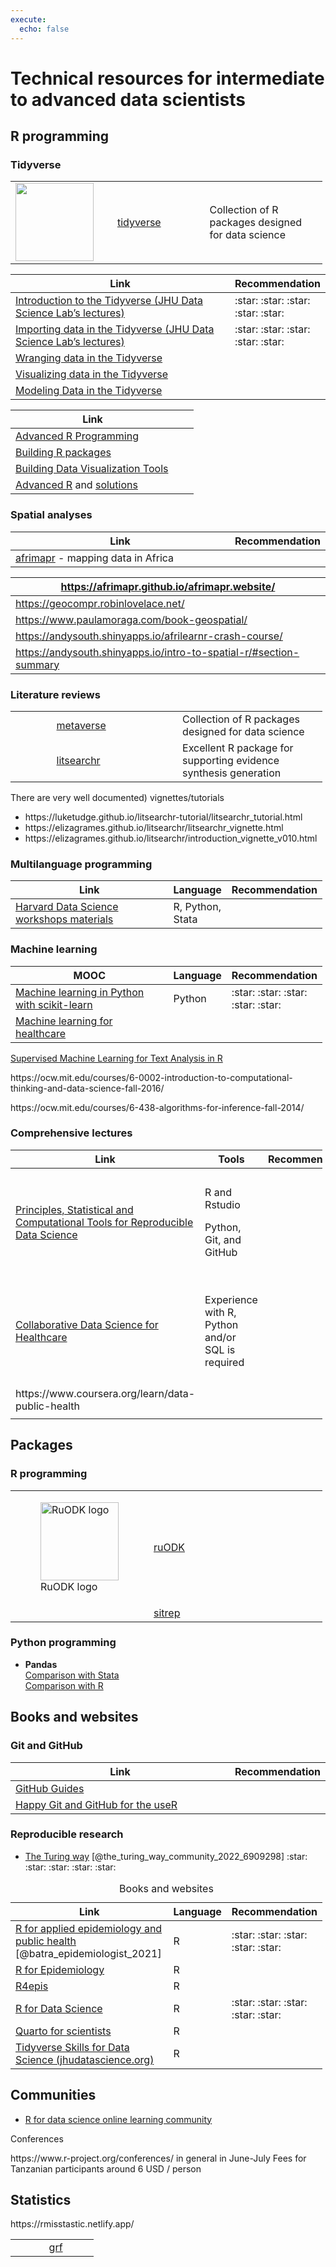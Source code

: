 ```yaml
---
execute: 
  echo: false
---
```


# Technical resources for intermediate to advanced data scientists {#sec-advanced-resources}

## R programming

### Tidyverse

+---------------------------------------------+-----------------------------------------+----------------------------------------------------+
| ![](images/tidyverse-logo.png){width="125"} | [tidyverse](https://www.tidyverse.org/) | Collection of R packages designed for data science |
+---------------------------------------------+-----------------------------------------+----------------------------------------------------+

+------------------------------------------------------------------------------------------------------------------------------+------------------------------------+
| Link                                                                                                                         | Recommendation                     |
+==============================================================================================================================+====================================+
| [Introduction to the Tidyverse (JHU Data Science Lab's lectures)](https://www.coursera.org/learn/tidyverse)                  | :star: :star: :star: :star: :star: |
+------------------------------------------------------------------------------------------------------------------------------+------------------------------------+
| [Importing data in the Tidyverse (JHU Data Science Lab's lectures)](https://www.coursera.org/learn/tidyverse-importing-data) | :star: :star: :star: :star: :star: |
+------------------------------------------------------------------------------------------------------------------------------+------------------------------------+
| [Wranging data in the Tidyverse](https://www.coursera.org/learn/tidyverse-data-wrangling)                                    |                                    |
+------------------------------------------------------------------------------------------------------------------------------+------------------------------------+
| [Visualizing data in the Tidyverse](https://www.coursera.org/learn/tidyverse-visualize-data)                                 |                                    |
+------------------------------------------------------------------------------------------------------------------------------+------------------------------------+
| [Modeling Data in the Tidyverse](https://www.coursera.org/learn/tidyverse-modelling-data)                                    |                                    |
+------------------------------------------------------------------------------------------------------------------------------+------------------------------------+

+------------------------------------------------------------------------------------------------+----------+
| Link                                                                                           |          |
+================================================================================================+==========+
| [Advanced R Programming](https://www.coursera.org/learn/advanced-r)                            |          |
+------------------------------------------------------------------------------------------------+----------+
| [Building R packages](https://www.coursera.org/learn/r-packages)                               |          |
+------------------------------------------------------------------------------------------------+----------+
| [Building Data Visualization Tools](https://www.coursera.org/learn/r-data-visualization)       |          |
+------------------------------------------------------------------------------------------------+----------+
| [Advanced R](https://adv-r.hadley.nz/) and [solutions](https://advanced-r-solutions.rbind.io/) |          |
+------------------------------------------------------------------------------------------------+----------+

### Spatial analyses

+--------------------------------------------------------------------------------------------+----------------+
| Link                                                                                       | Recommendation |
+============================================================================================+================+
| [afrimapr](https://afrimapr.github.io/afrimapr.website/training/) - mapping data in Africa |                |
+--------------------------------------------------------------------------------------------+----------------+

| <https://afrimapr.github.io/afrimapr.website/>                       |
|----------------------------------------------------------------------|
| <https://geocompr.robinlovelace.net/>                                |
| <https://www.paulamoraga.com/book-geospatial/>                       |
| <https://andysouth.shinyapps.io/afrilearnr-crash-course/>            |
| <https://andysouth.shinyapps.io/intro-to-spatial-r/#section-summary> |

### Literature reviews

+------------------+---------------------------------------------------------+------------------------------------------------------------------+
|                  | [metaverse](https://rmetaverse.github.io/)              | Collection of R packages designed for data science               |
+------------------+---------------------------------------------------------+------------------------------------------------------------------+
|                  | [litsearchr](https://elizagrames.github.io/litsearchr/) | Excellent R package for supporting evidence synthesis generation |
+------------------+---------------------------------------------------------+------------------------------------------------------------------+

There are very well documented) vignettes/tutorials

-   https://luketudge.github.io/litsearchr-tutorial/litsearchr_tutorial.html
-   https://elizagrames.github.io/litsearchr/litsearchr_vignette.html
-   https://elizagrames.github.io/litsearchr/introduction_vignette_v010.html

### Multilanguage programming

+-----------------------------------------------------------------------------------+------------------+----------------+
| Link                                                                              | Language         | Recommendation |
+===================================================================================+==================+================+
| [Harvard Data Science workshops materials](https://iqss.github.io/dss-workshops/) | R, Python, Stata |                |
+-----------------------------------------------------------------------------------+------------------+----------------+

### Machine learning

+--------------------------------------------------------------------------------------------------------------------------+-----------+------------------------------------+
| MOOC                                                                                                                     | Language  | Recommendation                     |
+==========================================================================================================================+===========+====================================+
| [Machine learning in Python with scikit-learn](https://www.fun-mooc.fr/en/courses/machine-learning-python-scikit-learn/) | Python    | :star: :star: :star: :star: :star: |
+--------------------------------------------------------------------------------------------------------------------------+-----------+------------------------------------+
| [Machine learning for healthcare](https://ocw.mit.edu/courses/6-s897-machine-learning-for-healthcare-spring-2019/)       |           |                                    |
+--------------------------------------------------------------------------------------------------------------------------+-----------+------------------------------------+


[Supervised Machine Learning for Text Analysis in R](https://smltar.com/)

https://ocw.mit.edu/courses/6-0002-introduction-to-computational-thinking-and-data-science-fall-2016/

https://ocw.mit.edu/courses/6-438-algorithms-for-inference-fall-2014/

### Comprehensive lectures

+----------------------------------------------------------------------------------------------------------------------------------------------------------------+--------------------------------------------------+----------------+-----------------------------+
| Link                                                                                                                                                           | Tools                                            | Recommendation | Pricing                     |
+================================================================================================================================================================+==================================================+================+=============================+
| [Principles, Statistical and Computational Tools for Reproducible Data Science](https://www.edx.org/course/principles-statistical-and-computational-tools-for) | R and Rstudio                                    |                | -   Free (audit track)      |
|                                                                                                                                                                |                                                  |                |                             |
|                                                                                                                                                                | Python, Git, and GitHub                          |                | -   99 USD (verified track) |
+----------------------------------------------------------------------------------------------------------------------------------------------------------------+--------------------------------------------------+----------------+-----------------------------+
| [Collaborative Data Science for Healthcare](https://www.edx.org/course/collaborative-data-science-for-healthcare)                                              | Experience with R, Python and/or SQL is required |                | -   Free (audit track)      |
|                                                                                                                                                                |                                                  |                |                             |
|                                                                                                                                                                |                                                  |                | -   49 USD (verified track) |
+----------------------------------------------------------------------------------------------------------------------------------------------------------------+--------------------------------------------------+----------------+-----------------------------+
| https://www.coursera.org/learn/data-public-health                                                                                                              |                                                  |                |                             |
+----------------------------------------------------------------------------------------------------------------------------------------------------------------+--------------------------------------------------+----------------+-----------------------------+
|                                                                                                                                                                |                                                  |                |                             |
+----------------------------------------------------------------------------------------------------------------------------------------------------------------+--------------------------------------------------+----------------+-----------------------------+

## Packages

### R programming

+---------------------------------------------+-----------------------------------------------------+--------------+
| ![RuODK logo](images/logo.png){width="125"} | [ruODK](https://docs.ropensci.org/ruODK/index.html) |              |
+---------------------------------------------+-----------------------------------------------------+--------------+
|                                             | [sitrep](https://github.com/R4EPI/sitrep)           |              |
+---------------------------------------------+-----------------------------------------------------+--------------+

### Python programming

-   **Pandas**\
    [Comparison with Stata](https://pandas.pydata.org/docs/getting_started/comparison/comparison_with_stata.html)\
    [Comparison with R](https://pandas.pydata.org/docs/getting_started/comparison/comparison_with_r.html)

## Books and websites

### Git and GitHub

+--------------------------------------------------------------------+----------------+
| Link                                                               | Recommendation |
+====================================================================+================+
| [GitHub Guides](https://guides.github.com/activities/hello-world/) |                |
+--------------------------------------------------------------------+----------------+
| [Happy Git and GitHub for the useR](http://happygitwithr.com/)     |                |
+--------------------------------------------------------------------+----------------+

### Reproducible research

-   [The Turing way](https://the-turing-way.netlify.app/welcome.html) [@the_turing_way_community_2022_6909298] :star: :star: :star: :star: :star:

+-----------------------------------------------------------------------------------------------------------+------------+------------------------------------+
| Link                                                                                                      | Language   | Recommendation                     |
+===========================================================================================================+============+====================================+
| [R for applied epidemiology and public health](https://epirhandbook.com/en/) [@batra_epidemiologist_2021] | R          | :star: :star: :star: :star: :star: |
+-----------------------------------------------------------------------------------------------------------+------------+------------------------------------+
| [R for Epidemiology](https://www.r4epi.com/)                                                              | R          |                                    |
+-----------------------------------------------------------------------------------------------------------+------------+------------------------------------+
| [R4epis](https://r4epis.netlify.app/)                                                                     | R          |                                    |
+-----------------------------------------------------------------------------------------------------------+------------+------------------------------------+
| [R for Data Science](https://r4ds.had.co.nz/)                                                             | R          | :star: :star: :star: :star: :star: |
+-----------------------------------------------------------------------------------------------------------+------------+------------------------------------+
| [Quarto for scientists](https://qmd4sci.njtierney.com/)                                                   | R          |                                    |
+-----------------------------------------------------------------------------------------------------------+------------+------------------------------------+
| [Tidyverse Skills for Data Science (jhudatascience.org)](https://jhudatascience.org/tidyversecourse/)     | R          |                                    |
+-----------------------------------------------------------------------------------------------------------+------------+------------------------------------+

: Books and websites

## Communities

-   [R for data science online learning community](https://www.rfordatasci.com/)

Conferences

https://www.r-project.org/conferences/
in general in June-July
Fees for Tanzanian participants around 6 USD / person

## Statistics

https://rmisstastic.netlify.app/

+---------------------------------------------+-----------------------------------------------------+--------------+
|                                             | [grf](https://grf-labs.github.io/grf/)              |              |
+---------------------------------------------+-----------------------------------------------------+--------------+
